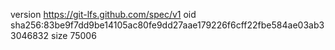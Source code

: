 version https://git-lfs.github.com/spec/v1
oid sha256:83be9f7dd9be14105ac80fe9dd27aae179226f6cff22fbe584ae03ab33046832
size 75006
